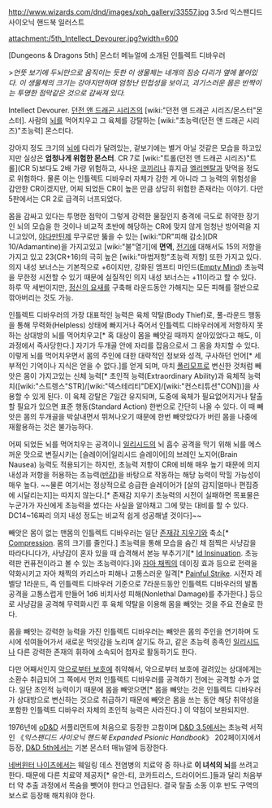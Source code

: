 http://www.wizards.com/dnd/images/xph_gallery/33557.jpg
3.5rd 익스팬디드 사이오닉 핸드북 일러스트

attachment:/5th_Intellect_Devourer.jpg?width=600

[Dungeons & Dragons 5th] 몬스터 메뉴얼에 소개된 인틀렉트 디바우러

>''언뜻 보기에 두뇌만으로 움직이는 듯한 이 생물체는 네개의 짐승 다리가 옆에 붙어있다. 이 생물체의 크기는 강아지만하며 엄청난 민첩성을 보이고, 괴기스러운 몸은 반짝이는 투명한 점막같은 것으로 감싸져 있다.''

Intellect Devourer. [[던전 앤 드래곤 시리즈]]의 [wiki:"던전 앤 드래곤 시리즈/몬스터"몬스터]. 사람의 [[뇌]]를 먹어치우고 그 육체를 강탈하는 [wiki:"초능력(던전 앤 드래곤 시리즈)"초능력] 몬스터다.

강아지 정도 크기의 [[뇌]]에 다리가 달려있는, 겉보기에는 별거 아닐 것같은 모습을 하고있지만 실상은 '''엄청나게 위험한 몬스터'''. CR 7로 [wiki:"트롤(던전 앤 드래곤 시리즈)"트롤](CR 5)보다도 2배 가량 위험하고, 사나운 [[코끼리]]나 휴지급 [[엘리멘탈]]과 맞먹을 정도로 위험하다. 물론 이는 인틀렉트 디바우러 자체가 강한 게 아니라 그 능력의 위험성을 감안한 CR이겠지만, 어찌 되었든 CR이 높은 만큼 상당히 위험한 존재라는 이야기. 다만 5판에서는 CR 2로 급격히 너프되었다.

몸을 감싸고 있다는 투명한 점막이 그렇게 강력한 물질인지 충격에 극도로 취약한 장기인 뇌의 모습을 한 것이나 비교적 초반에 해당하는 CR에 맞지 않게 엄청난 방어력을 지니고있어, [[아다만틴]]제 무구로만 뚫을 수 있는 [wiki:"DR"피해 감소](DR 10/Adamantine)을 가지고있고 [wiki:"불"열기]에 '''면역''', [[전기]]에 대해서도 15의 저항을 가지고 있고 23(CR+16)의 극히 높은 [wiki:"마법저항"초능력 저항] 또한 가지고 있다. 의지 내성 보너스는 기본적으로 +6이지만, 강화된 엠프티 마인드([http://www.d20srd.org/srd/psionic/powers/emptyMind.htm Empty Mind]) 초능력을 무한정 시전할 수 있기 때문에 실질적인 의지 내성 보너스는 +11이라고 할 수 있다. 하루 딱 세번이지만, [[정신의 요새]]를 구축해 라운드동안 가해지는 모든 피해를 절반으로 깎아버리는 것도 가능.

인틀렉트 디바우러의 가장 대표적인 능력은 육체 약탈(Body Thief)로, 풀-라운드 행동을 통해 무력화(Helpless) 상태에 빠지거나 죽어서 인틀렉트 디바우러에게 저항하지 못 하는 상대방의 뇌를 먹어치우고[* 혹 대상이 몸을 빼앗길 때까지 살아있었다고 해도, 이 과정에서 즉사당한다.] 자기가 두개골 안에 자리를 잡음으로서 그 몸을 차지할 수 있다. 이렇게 뇌를 먹어치우면서 몸의 주인에 대한 대략적인 정보와 성격, 구사하던 언어[* 세부적인 기억이나 지식은 얻을 수 없다.]를 얻게 되며, 마치 [[폴리모프]]로 변신한 것처럼 빼앗은 몸이 가지고있는 신체 능력[* 초인적 능력(Extraordinary Ability)과 육체적 능력치([wiki:"스트렝스"STR]/[wiki:"덱스테리티"DEX]/[wiki:"컨스티튜션"CON])]을 사용할 수 있게 된다. 이 육체 강탈은 7일간 유지되며, 도중에 육체가 필요없어지거나 탈출할 필요가 있으면 표준 행동(Standard Action) 한번으로 간단히 나올 수 있다. 이 때 빼앗은 몸의 두개골을 박살내면서 뛰쳐나오기 때문에 한번 빼앗았다가 버린 몸을 나중에 재활용하는 것은 불가능하다.

어찌 되었든 뇌를 먹어치우는 공격이니 [[일리시드]]의 뇌 흡수 공격을 막기 위해 뇌를 메스꺼운 맛으로 변질시키는 [슬레이어|일리시드 슬레이어]의 브레인 노지어(Brain Nausea) 능력도 적용되기는 하지만, 초능력 저항이 CR에 비해 매우 높기 때문에 의지 내성과 저항을 허용하는 초능력([http://www.d20srd.org/srd/psionic/powers/aversion.htm 반감])을 바탕으로 작동하는 해당 능력이 막힐 가능성이 매우 높다. ~~물론 여기서는 정상적으로 승급한 슬레이어가 [살의 감지|얼마나 편집증에 시달리는지]는 따지지 않는다.[* 존재감 지우기 초능력의 시전이 실패하면 목표물은 누군가가 자신에게 초능력을 썼다는 사실을 알아채고 그에 맞는 대비를 할 수 있다. DC14~16짜리 의지 내성 정도는 비교적 쉽게 성공해낼 것이다]~~

빼앗은 몸이 없는 맨몸의 인틀렉트 디바우러는 일단 [[존재감 지우기]]와 축소[* [http://www.d20srd.org/srd/psionic/powers/compression.htm Compression]. 몸의 크기를 줄인다.] 초능력을 통해 모습을 숨긴 채 점찍은 사냥감을 따라다니다가, 사냥감이 혼자 있을 때 습격해서 본능 부추기기[* [http://www.d20srd.org/srd/psionic/powers/idInsinuation.htm Id Insinuation]. 초능력판 컨퓨전이라고 볼 수 있는 초능력이다.]와 [[자아 채찍]]의 데이징 효과 등으로 전력을 약화시키고 자아 채찍의 카리스마 피해나 고통스러운 일격[* [http://www.d20srd.org/srd/psionic/powers/painfulStrike.htm Painful Strike]. 시전자 레벨당 1라운드, 즉 인틀렉트 디바우러 기준으로 7라운드동안 인틀렉트 디바우러의 발톱 공격을 고통스럽게 만들어 1d6 비치사성 피해(Nonlethal Damage)를 추가한다.] 등으로 사냥감을 공격해 무력화시킨 후 육체 약탈을 이용해 몸을 빼앗는 것을 주요 전술로 한다.

몸을 빼앗는 강력한 능력을 가진 인틀렉트 디바우러는 빼앗은 몸의 주인을 연기하며 도시에 섞여들어가서 새로운 먹잇감을 노리며 살기도 하고, 같은 초능력 종족인 [[일리시드]]나 다른 강력한 존재의 휘하에 소속되어 첩자로 활동하기도 한다.

다만 어째서인지 [[악으로부터 보호]]에 취약해서, 악으로부터 보호에 걸려있는 상대에게는 소환수 취급되어 그 쪽에서 먼저 인틀렉트 디바우러를 공격하기 전에는 공격할 수가 없다. 일단 초인적 능력이기 때문에 몸을 빼앗으면[* 몸을 빼앗는 것은 인틀렉트 디바우러가 상대방으로 변신하는 것으로 취급하기 때문에 빼앗은 몸을 쓰는 동안 해당 취약성을 포함한 인틀렉트 디바우러 자체의 초인적 능력은 사라진다.] 이 약점이 보완되지만.

1976년에 [[oD&D]] 서플리먼트에 처음으로 등장한 고참이며 [[D&D 3.5]]에서는 초능력 서적인 《''익스팬디드 사이오닉 핸드북 Expanded Psionic Handbook''》 202페이지에서 등장, [[D&D 5th]]에서는 기본 몬스터 매뉴얼에 등장한다.

[[네버윈터 나이츠]]에서는 웨일링 데스 전염병의 치료약 중 하나로 '''이 녀석의 뇌'''를 쓰려고 한다. 때문에 다른 치료약 제공자[* 유안-티, 코카트리스, 드라이어드.]들과 달리 처음부터 약 추출 과정에서 목숨을 뺏어야 한다고 언급된다. 결국 탈출 소동 이후 반도 구역의 보스로 등장해 해치워야 한다.
